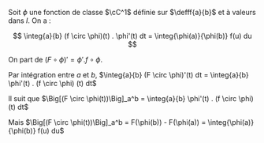 

<Item type='theoreme' titre='changement de variable' searchDesc="intégrale">

Soit $\phi$ une fonction de classe $\cC^1$ définie sur $\defff{a}{b}$ et à valeurs dans $I$. On a :

$$
\integ{a}{b} (f \circ \phi)(t) . \phi'(t) dt = \integ{\phi(a)}{\phi(b)} f(u) du
$$
</Item>

<Hideable type='démonstration' titre=''>

On part de $(F \circ \phi)' = \phi' . f \circ \phi$. 

Par intégration entre $a$ et $b$, $\integ{a}{b} (F \circ \phi)'(t) dt = \integ{a}{b} \phi'(t) . (f \circ \phi) (t) dt$

Il suit que $\Big[(F \circ \phi(t))\Big]_a^b = \integ{a}{b} \phi'(t) . (f \circ \phi) (t) dt$

Mais $\Big[(F \circ \phi(t))\Big]_a^b = F(\phi(b)) - F(\phi(a)) = \integ{\phi(a)}{\phi(b)} f(u) du$
</Hideable>